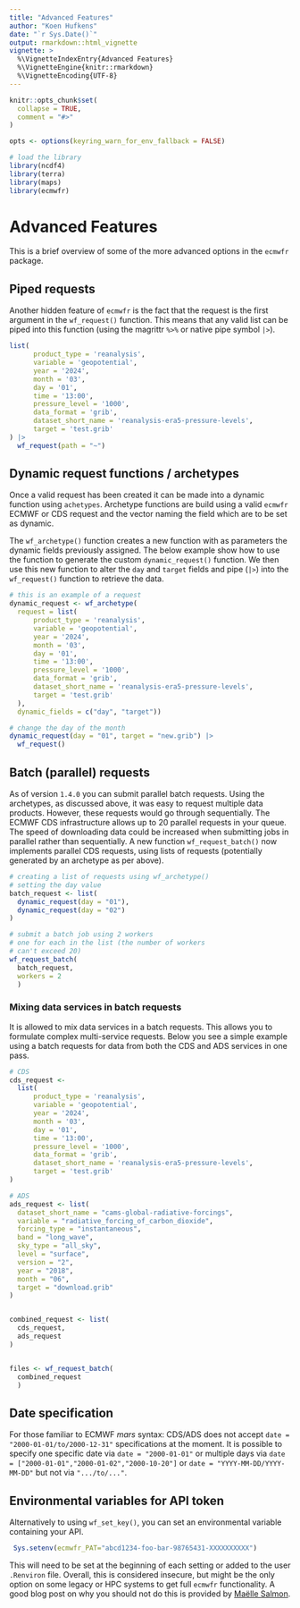 ```yaml
---
title: "Advanced Features"
author: "Koen Hufkens"
date: "`r Sys.Date()`"
output: rmarkdown::html_vignette
vignette: >
  %\VignetteIndexEntry{Advanced Features}
  %\VignetteEngine{knitr::rmarkdown}
  %\VignetteEncoding{UTF-8}
---
```


```r
knitr::opts_chunk$set(
  collapse = TRUE,
  comment = "#>"
)

opts <- options(keyring_warn_for_env_fallback = FALSE)

# load the library
library(ncdf4)
library(terra)
library(maps)
library(ecmwfr)
```

# Advanced Features

This is a brief overview of some of the more advanced options in the `ecmwfr` package.

## Piped requests

Another hidden feature of `ecmwfr` is the fact that the request is the first argument in the `wf_request()` function. This means that any valid list can be piped into this function (using the magrittr `%>%` or native pipe symbol `|>`).

```r
list(
      product_type = 'reanalysis',
      variable = 'geopotential',
      year = '2024',
      month = '03',
      day = '01',
      time = '13:00',
      pressure_level = '1000',
      data_format = 'grib',
      dataset_short_name = 'reanalysis-era5-pressure-levels',
      target = 'test.grib'
) |>
  wf_request(path = "~")
```

## Dynamic request functions / archetypes

Once a valid request has been created it can be made into a dynamic function using `achetypes`. Archetype functions are build using a valid `ecmwfr` ECMWF or CDS request and the vector naming the field which are to be set as dynamic.

The `wf_archetype()` function creates a new function with as parameters the dynamic fields previously assigned. The below example show how to use the function to generate the custom `dynamic_request()` function. We then use this new function to alter the `day` and `target` fields and pipe (`|>`) into the `wf_request()` function to retrieve the data.

```r
# this is an example of a request
dynamic_request <- wf_archetype(
  request = list(
      product_type = 'reanalysis',
      variable = 'geopotential',
      year = '2024',
      month = '03',
      day = '01',
      time = '13:00',
      pressure_level = '1000',
      data_format = 'grib',
      dataset_short_name = 'reanalysis-era5-pressure-levels',
      target = 'test.grib'
  ),
  dynamic_fields = c("day", "target"))

# change the day of the month
dynamic_request(day = "01", target = "new.grib") |>
  wf_request()
```

## Batch (parallel) requests

As of version `1.4.0` you can submit parallel batch requests. Using the archetypes, as discussed above, it was easy to request multiple data products. However, these requests would go through sequentially. The ECMWF CDS infrastructure allows up to 20 parallel requests in your queue. The speed of downloading data could be increased when submitting jobs in parallel rather than sequentially. A new function `wf_request_batch()` now implements parallel CDS requests, using lists of requests (potentially generated by an archetype as per above).

```r
# creating a list of requests using wf_archetype()
# setting the day value
batch_request <- list(
  dynamic_request(day = "01"),
  dynamic_request(day = "02")
)

# submit a batch job using 2 workers
# one for each in the list (the number of workers
# can't exceed 20)
wf_request_batch(
  batch_request,
  workers = 2
  )
```

### Mixing data services in batch requests

It is allowed to mix data services in a batch requests. This allows you to formulate complex multi-service requests. Below you see a simple example using a batch requests for data from both the CDS and ADS services in one pass.

```r
# CDS
cds_request <-
  list(
      product_type = 'reanalysis',
      variable = 'geopotential',
      year = '2024',
      month = '03',
      day = '01',
      time = '13:00',
      pressure_level = '1000',
      data_format = 'grib',
      dataset_short_name = 'reanalysis-era5-pressure-levels',
      target = 'test.grib'
)

# ADS
ads_request <- list(
  dataset_short_name = "cams-global-radiative-forcings",
  variable = "radiative_forcing_of_carbon_dioxide",
  forcing_type = "instantaneous",
  band = "long_wave",
  sky_type = "all_sky",
  level = "surface",
  version = "2",
  year = "2018",
  month = "06",
  target = "download.grib"
)


combined_request <- list(
  cds_request,
  ads_request
)


files <- wf_request_batch(
  combined_request
  )
```

## Date specification

For those familiar to ECMWF _mars_ syntax: CDS/ADS does not
accept `date = "2000-01-01/to/2000-12-31"` specifications at the moment. It is possible to specify one specific date via `date = "2000-01-01"` or multiple days via `date = ["2000-01-01","2000-01-02","2000-10-20"]` or `date = "YYYY-MM-DD/YYYY-MM-DD"` but not via `".../to/..."`.

## Environmental variables for API token

Alternatively to using `wf_set_key()`, you can set an environmental variable containing your API. 

```r
 Sys.setenv(ecmwfr_PAT="abcd1234-foo-bar-98765431-XXXXXXXXXX")
```

This will need to be set at the beginning of each setting or added to the user
`.Renviron` file. Overall,  this is considered insecure, but might be the only 
option on some legacy or HPC systems to get full `ecmwfr` functionality. A good 
blog post on why you should not do this is 
provided by [Maëlle Salmon](https://blog.r-hub.io/2024/02/28/key-advantages-of-using-keyring/).
